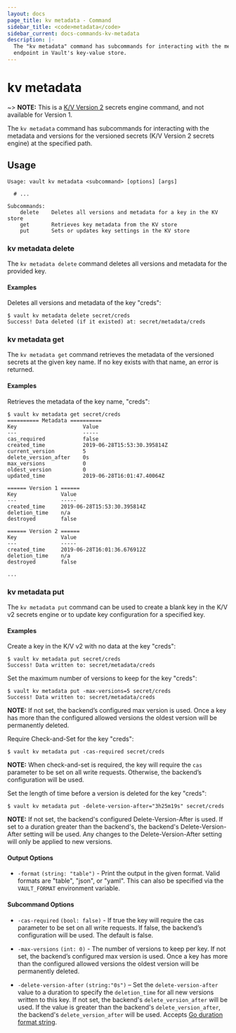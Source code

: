 ```yaml
---
layout: docs
page_title: kv metadata - Command
sidebar_title: <code>metadata</code>
sidebar_current: docs-commands-kv-metadata
description: |-
  The "kv metadata" command has subcommands for interacting with the metadata
  endpoint in Vault's key-value store.
---
```


# kv metadata

~> **NOTE:** This is a [K/V Version 2](/docs/secrets/kv/kv-v2.html) secrets
engine command, and not available for Version 1.


The `kv metadata` command has subcommands for interacting with the metadata and
versions for the versioned secrets (K/V Version 2 secrets engine) at the
specified path.


## Usage

```text
Usage: vault kv metadata <subcommand> [options] [args]

  # ...

Subcommands:
    delete    Deletes all versions and metadata for a key in the KV store
    get       Retrieves key metadata from the KV store
    put       Sets or updates key settings in the KV store
```

### kv metadata delete

The `kv metadata delete` command deletes all versions and metadata for the
provided key.

#### Examples

Deletes all versions and metadata of the key "creds":

```text
$ vault kv metadata delete secret/creds
Success! Data deleted (if it existed) at: secret/metadata/creds
```


### kv metadata get

The `kv metadata get` command retrieves the metadata of the versioned secrets at
the given key name. If no key exists with that name, an error is returned.

#### Examples

Retrieves the metadata of the key name, "creds":

```text
$ vault kv metadata get secret/creds
========== Metadata ==========
Key                     Value
---                     -----
cas_required            false
created_time            2019-06-28T15:53:30.395814Z
current_version         5
delete_version_after    0s
max_versions            0
oldest_version          0
updated_time            2019-06-28T16:01:47.40064Z

====== Version 1 ======
Key              Value
---              -----
created_time     2019-06-28T15:53:30.395814Z
deletion_time    n/a
destroyed        false

====== Version 2 ======
Key              Value
---              -----
created_time     2019-06-28T16:01:36.676912Z
deletion_time    n/a
destroyed        false

...
```


### kv metadata put

The `kv metadata put` command can be used to create a blank key in the K/V v2
secrets engine or to update key configuration for a specified key.


#### Examples

Create a key in the K/V v2 with no data at the key "creds":

```text
$ vault kv metadata put secret/creds
Success! Data written to: secret/metadata/creds
```

Set the maximum number of versions to keep for the key "creds":

```text
$ vault kv metadata put -max-versions=5 secret/creds
Success! Data written to: secret/metadata/creds
```

**NOTE:** If not set, the backend’s configured max version is used. Once a key
has more than the configured allowed versions the oldest version will be
permanently deleted.


Require Check-and-Set for the key "creds":

```text
$ vault kv metadata put -cas-required secret/creds
```

**NOTE:** When check-and-set is required, the key will require the `cas`
parameter to be set on all write requests. Otherwise, the backend’s
configuration will be used.

Set the length of time before a version is deleted for the key "creds":

```text
$ vault kv metadata put -delete-version-after="3h25m19s" secret/creds
```

**NOTE:** If not set, the backend's configured Delete-Version-After is used. If
set to a duration greater than the backend's, the backend's Delete-Version-After
setting will be used. Any changes to the Delete-Version-After setting will only
be applied to new versions.

#### Output Options

- `-format` `(string: "table")` - Print the output in the given format. Valid
  formats are "table", "json", or "yaml". This can also be specified via the
  `VAULT_FORMAT` environment variable.

#### Subcommand Options

- `-cas-required` `(bool: false)` - If true the key will require the cas
 parameter to be set on all write requests. If false, the backend’s
 configuration will be used. The default is false.

- `-max-versions` `(int: 0)` - The number of versions to keep per key. If not
 set, the backend’s configured max version is used. Once a key has more than the
 configured allowed versions the oldest version will be permanently deleted.

- `-delete-version-after` `(string:"0s")` – Set the `delete-version-after` value
  to a duration to specify the `deletion_time` for all new versions written to
  this key. If not set, the backend's `delete_version_after` will be used. If
  the value is greater than the backend's `delete_version_after`, the backend's
  `delete_version_after` will be used. Accepts [Go duration format
  string][duration-godoc].

[duration-godoc]: https://golang.org/pkg/time/#ParseDuration
